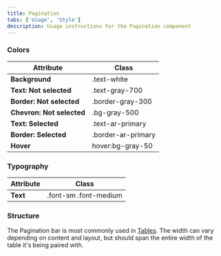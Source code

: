 ```yaml
---
title: Pagination
tabs: ['Usage', 'Style']
description: Usage instructions for the Pagination component
---
```


### Colors

<table>
    <thead>
        <tr>
            <th>Attribute</th>  
            <th>Class</th>
        </tr>
    </thead>
    <tbody>
        <tr>
            <td><strong>Background</strong></td>
            <td class="color-name"><span class="code">.text-white</span></td>     
        </tr>
        <tr>
            <td><strong>Text: Not selected</strong></td>
            <td class="color-name"><span class="code">.text-gray-700</span></td>     
        </tr>
        <tr>
            <td><strong>Border: Not selected</strong></td>
            <td class="color-name"><span class="code">.border-gray-300</span></td>     
        </tr>
        <tr>
            <td><strong>Chevron: Not selected</strong></td>
            <td class="color-name"><span class="code">.bg-gray-500</span></td>     
        </tr>
        <tr>
            <td><strong>Text: Selected</strong></td>
            <td class="color-name"><span class="code">.text-ar-primary</span></td>     
        </tr>
        <tr>
            <td><strong>Border: Selected</strong></td>
            <td class="color-name"><span class="code">.border-ar-primary</span></td>     
        </tr>
        <tr>
            <td><strong>Hover</strong></td>
            <td class="color-name"><span class="code">hover:bg-gray-50</span></td>     
        </tr>
    </tbody>
</table>

### Typography

<table>
    <thead>
        <tr>
            <th>Attribute</th>  
            <th>Class</th>
        </tr>
    </thead>
    <tbody>
        <tr>
            <td><strong>Text</strong></td>
            <td class="color-name"><span class="code">.font-sm</span> <span class="code">.font-medium</span></td>     
        </tr>
    </tbody>
</table>

### Structure

The Pagination bar is most commonly used in <a href="/molecules/tables/usage">Tables</a>. The width can vary depending on content and layout, but should span the entire width of the table it's being paired with.